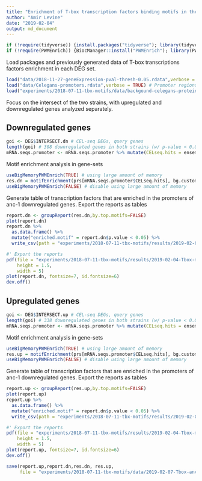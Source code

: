 ```yaml
---
title: "Enrichment of T-box transcription factors binding motifs in the promoter regions of anc-1 RNAi regulated genes"
author: "Amir Levine"
date: "2019-02-04"
output: md_document
---
```


```r
if (!require(tidyverse)) {install.packages("tidyverse"); library(tidyverse)}
if (!require(PWMEnrich)) {BiocManager::install("PWMEnrich"); library(PWMEnrich)}
```

Load packages and previously generated data of T-box transcriptions factors enrichment in each DEG set.
```r
load("data/2018-11-27-geneExpression-pval-thresh-0.05.rdata",verbose = TRUE) # CEL-seq processed data of anc-1 RNAi, p<0.05
load("data/Celegans-promoters.rdata",verbose = TRUE) # Promoter regions +500 to -100 bp of TSS
load("experiments/2018-07-11-tbx-motifs/data/backgound-celegans-proteincoding-tbx.rdata",verbose = TRUE) # PWMEnrich background T-box TFs
```

Focus on the intersect of the two strains, with upregulated and downregulated genes analyzed separately. 

## Downregulated genes 
```r
goi <- DEG$INTERSECT.dn # CEL-seq DEGs, query genes
length(goi) # 308 downregulated genes in both strains (w/ p-value < 0.05)
mRNA.seqs.promoter <- mRNA.seqs.promoter %>% mutate(CELseq.hits = ensembl_gene_id %in% goi)
```

Motif enrichment analysis in gene-sets
```r
useBigMemoryPWMEnrich(TRUE) # using large amount of memory
res.dn = motifEnrichment(prs[mRNA.seqs.promoter$CELseq.hits], bg.custom)
useBigMemoryPWMEnrich(FALSE) # disable using large amount of memory
```

Generate table of transcription factors that are enriched in the promoters of anc-1 downregulated genes. Export the reports as tables
```r
report.dn <- groupReport(res.dn,by.top.motifs=FALSE)
plot(report.dn)
report.dn %>% 
  as.data.frame() %>% 
  mutate("enriched.motif" = report.dn$p.value < 0.05) %>%
  write_csv(path = "experiments/2018-07-11-tbx-motifs/results/2019-02-07-Tbox-motifs-enrichment-overlapping-downregulated.csv")
```

```r
#' Export the reports 
pdf(file = "experiments/2018-07-11-tbx-motifs/results/2019-02-04-Tbox-motifs-enrichment-overlapping-downregulated.pdf",
    height = 1.5,
    width = 5)
plot(report.dn, fontsize=7, id.fontsize=6)
dev.off()
```

## Upregulated genes 
```r
goi <- DEG$INTERSECT.up # CEL-seq DEGs, query genes
length(goi) # 338 downregulated genes in both strains (w/ p-value < 0.05)
mRNA.seqs.promoter <- mRNA.seqs.promoter %>% mutate(CELseq.hits = ensembl_gene_id %in% goi)
```

Motif enrichment analysis in gene-sets
```r
useBigMemoryPWMEnrich(TRUE) # using large amount of memory
res.up = motifEnrichment(prs[mRNA.seqs.promoter$CELseq.hits], bg.custom)
useBigMemoryPWMEnrich(FALSE) # disable using large amount of memory
```

Generate table of transcription factors that are enriched in the promoters of anc-1 downregulated genes. Export the reports as tables
```r
report.up <- groupReport(res.up,by.top.motifs=FALSE)
plot(report.up)
report.up %>% 
  as.data.frame() %>% 
  mutate("enriched.motif" = report.dn$p.value < 0.05) %>%
  write_csv(path = "experiments/2018-07-11-tbx-motifs/results/2019-02-07-Tbox-motifs-enrichment-overlapping-upregulated.csv")
```

```r
#' Export the reports 
pdf(file = "experiments/2018-07-11-tbx-motifs/results/2019-02-04-Tbox-motifs-enrichment-overlapping-upregulated.pdf",
    height = 1.5,
    width = 5)
plot(report.up, fontsize=7, id.fontsize=6)
dev.off()
```

```r
save(report.up,report.dn,res.dn, res.up,
     file = "experiments/2018-07-11-tbx-motifs/data/2019-02-07-Tbox-anc1-reg-enriched.Rdata")
```

